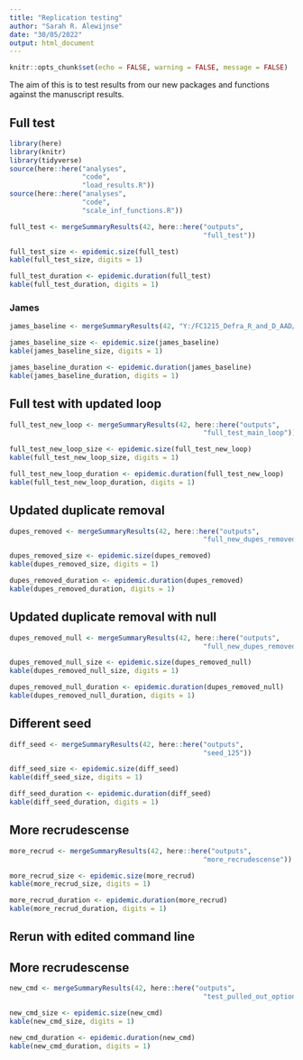 ```yaml
---
title: "Replication testing"
author: "Sarah R. Alewijnse"
date: "30/05/2022"
output: html_document
---
```


```r
knitr::opts_chunk$set(echo = FALSE, warning = FALSE, message = FALSE)
```

The aim of this is to test results from our new packages and functions against the manuscript results.

## Full test

```r
library(here)
library(knitr)
library(tidyverse)
source(here::here("analyses",
                  "code",
                  "load_results.R"))
source(here::here("analyses",
                  "code",
                  "scale_inf_functions.R"))
```

```r
full_test <- mergeSummaryResults(42, here::here("outputs",
                                                "full_test"))
```

```r
full_test_size <- epidemic.size(full_test)
kable(full_test_size, digits = 1)
```

```r
full_test_duration <- epidemic.duration(full_test)
kable(full_test_duration, digits = 1)
```
### James

```r
james_baseline <- mergeSummaryResults(42, "Y:/FC1215_Defra_R_and_D_AAD/Working_Area/Theme 4 biosecurity/James Network Model/Raw Results from report scenarios/Baseline/Summary")
```

```r
james_baseline_size <- epidemic.size(james_baseline)
kable(james_baseline_size, digits = 1)
```

```r
james_baseline_duration <- epidemic.duration(james_baseline)
kable(james_baseline_duration, digits = 1)
```

## Full test with updated loop

```r
full_test_new_loop <- mergeSummaryResults(42, here::here("outputs",
                                                "full_test_main_loop"))
```

```r
full_test_new_loop_size <- epidemic.size(full_test_new_loop)
kable(full_test_new_loop_size, digits = 1)
```

```r
full_test_new_loop_duration <- epidemic.duration(full_test_new_loop)
kable(full_test_new_loop_duration, digits = 1)
```

## Updated duplicate removal

```r
dupes_removed <- mergeSummaryResults(42, here::here("outputs",
                                                "full_new_dupes_removed"))
```

```r
dupes_removed_size <- epidemic.size(dupes_removed)
kable(dupes_removed_size, digits = 1)
```

```r
dupes_removed_duration <- epidemic.duration(dupes_removed)
kable(dupes_removed_duration, digits = 1)
```

## Updated duplicate removal with null

```r
dupes_removed_null <- mergeSummaryResults(42, here::here("outputs",
                                                "full_new_dupes_removed_null_if_mismatch"))
```

```r
dupes_removed_null_size <- epidemic.size(dupes_removed_null)
kable(dupes_removed_null_size, digits = 1)
```

```r
dupes_removed_null_duration <- epidemic.duration(dupes_removed_null)
kable(dupes_removed_null_duration, digits = 1)
```

## Different seed

```r
diff_seed <- mergeSummaryResults(42, here::here("outputs",
                                                "seed_125"))
```

```r
diff_seed_size <- epidemic.size(diff_seed)
kable(diff_seed_size, digits = 1)
```

```r
diff_seed_duration <- epidemic.duration(diff_seed)
kable(diff_seed_duration, digits = 1)
```

## More recrudescense

```r
more_recrud <- mergeSummaryResults(42, here::here("outputs",
                                                "more_recrudescense"))
```

```r
more_recrud_size <- epidemic.size(more_recrud)
kable(more_recrud_size, digits = 1)
```

```r
more_recrud_duration <- epidemic.duration(more_recrud)
kable(more_recrud_duration, digits = 1)
```

## Rerun with edited command line

## More recrudescense

```r
new_cmd <- mergeSummaryResults(42, here::here("outputs",
                                                "test_pulled_out_options"))
```

```r
new_cmd_size <- epidemic.size(new_cmd)
kable(new_cmd_size, digits = 1)
```

```r
new_cmd_duration <- epidemic.duration(new_cmd)
kable(new_cmd_duration, digits = 1)
```

